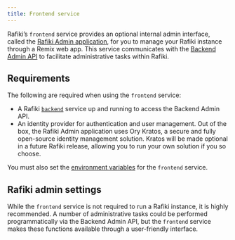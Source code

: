 ```yaml
---
title: Frontend service
---
```



Rafiki’s <LinkOut href="https://github.com/interledger/rafiki/tree/main/packages/frontend">`frontend`</LinkOut> service provides an optional internal admin interface, called the [Rafiki Admin application](/resources/admin-user-guide), for you to manage your Rafiki instance through a <LinkOut href="https://remix.run/">Remix</LinkOut> web app. This service communicates with the [Backend Admin API](/apis/graphql/admin-api-overview#backend-admin-api) to facilitate administrative tasks within Rafiki.

## Requirements

The following are required when using the `frontend` service:

- A Rafiki [`backend`](/services-and-aux-packages/backend-service) service up and running to access the Backend Admin API.
- An identity provider for authentication and user management. Out of the box, the Rafiki Admin application uses <LinkOut href="https://www.ory.sh/docs/kratos/ory-kratos-intro">Ory Kratos</LinkOut>, a secure and fully open-source identity management solution. Kratos will be made optional in a future Rafiki release, allowing you to run your own solution if you so choose.

You must also set the [environment variables](/integration/deploy-to-prod/environment-variables#frontend) for the `frontend` service.

## Rafiki admin settings

While the `frontend` service is not required to run a Rafiki instance, it is highly recommended. A number of administrative tasks could be performed programmatically via the Backend Admin API, but the `frontend` service makes these functions available through a user-friendly interface.
